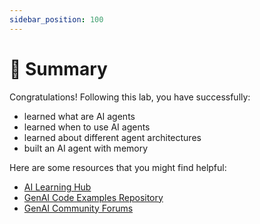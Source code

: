 ```yaml
---
sidebar_position: 100
---
```


# 🎯 Summary

Congratulations! Following this lab, you have successfully:
* learned what are AI agents
* learned when to use AI agents
* learned about different agent architectures
* built an AI agent with memory

Here are some resources that you might find helpful:
* [AI Learning Hub](https://www.mongodb.com/resources/use-cases/artificial-intelligence?utm_campaign=devrel&utm_source=workshop&utm_medium=cta&utm_content=ai_agents_workshop&utm_term=apoorva_joshi)
* [GenAI Code Examples Repository](https://github.com/mongodb-developer/GenAI-Showcase)
* [GenAI Community Forums](https://www.mongodb.com/community/forums/c/generative-ai/162/?utm_campaign=devrel&utm_source=workshop&utm_medium=cta&utm_content=ai_agents_workshop&utm_term=apoorva_joshi)